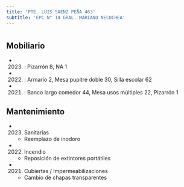 ```yaml
---
title: 'PTE. LUIS SAENZ PEÑA 463'
subtitle: 'EPC N° 14 GRAL. MARIANO NECOCHEA'
---
```


#


## Mobiliario

*  (2023) : Pizarrón 8, NA 1 

*  (2022) : Armario 2, Mesa pupitre doble 30, Silla escolar 62 

*  (2021) : Banco largo comedor 44, Mesa usos múltiples 22, Pizarrón 1 





## Mantenimiento

*  (2023) Sanitarias 
    + Reemplazo de inodoro

*  (2022) Incendio 
    + Reposición de extintores portátiles

*  (2021) Cubiertas / Impermeabilizaciones 
    + Cambio de chapas transparentes



